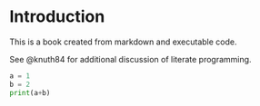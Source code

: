 # Introduction

This is a book created from markdown and executable code.

See @knuth84 for additional discussion of literate programming.

```python
a = 1
b = 2
print(a+b)
```